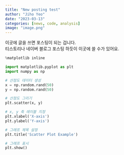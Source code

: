 ```yaml
---
title: "New posting test"
author: "Jiho Yeo"
date: "2023-03-13"
categories: [news, code, analysis]
image: "image.png"
---
```


이곳에 글을 쓰면 포스팅이 되는 겁니다.  
티스토리나 네이버 블로그 포스팅 하듯이 이곳에 쓸 수가 있어요.  

```python
%matplotlib inline

import matplotlib.pyplot as plt
import numpy as np

# 산점도 데이터 생성
x = np.random.rand(50)
y = np.random.rand(50)

# 산점도 그리기
plt.scatter(x, y)

# x, y 축 레이블 지정
plt.xlabel('X-axis')
plt.ylabel('Y-axis')

# 그래프 제목 설정
plt.title('Scatter Plot Example')

# 그래프 표시
plt.show()
```

